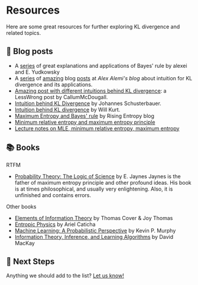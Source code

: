 # Resources <a id="resources"></a>

Here are some great resources for further exploring KL divergence and related topics. 

## 📝 Blog posts <a id="introductory-resources"></a>
- A [series](https://www.lesswrong.com/w/bayes-rule) of great explanations and applications of Bayes' rule by alexei and E. Yudkowsky
- A [series](https://blog.alexalemi.com/kl.html) of [amazing](https://blog.alexalemi.com/kl-is-all-you-need.html) blog [posts](https://blog.alexalemi.com/diffusion.html) at _Alex Alemi's blog_ about intuition for KL divergence and its applications. 
- [Amazing post with different intuitions behind KL divergence](https://www.lesswrong.com/posts/no5jDTut5Byjqb4j5/six-and-a-half-intuitions-for-kl-divergence): a LessWrong post by CallumMcDougall. 
- [Intuition behind KL Divergence](https://johfischer.com/2021/12/31/intuitive-explanation-of-the-kullback-leibler-divergence/) by Johannes Schusterbauer. 
- [Intuition behind KL divergence](https://www.countbayesie.com/blog/2017/5/9/kullback-leibler-divergence-explained) by Will Kurt. 
- [Maximum Entropy and Bayes' rule](https://risingentropy.com/maximum-entropy-and-bayes/) by Rising Entropy blog
- [Minimum relative entropy and maximum entropy principle](https://caseychu.io/posts/maximum-entropy-kl-divergence-and-bayesian-inference/#:~:text=,one%20with%20the%20maximum%20entropy)
- [Lecture notes on MLE, minimum relative entropy, maximum entropy](https://sites.stat.washington.edu/mmp/courses/stat538/winter12/Handouts/l8-maxent.pdf#:~:text=q0,x)

## 📚 Books <a id="intermediate-resources"></a>
RTFM
- [Probability Theory: The Logic of Science](https://bayes.wustl.edu/etj/prob/book.pdf) by E. Jaynes <Footnote>Jaynes is the father of maximum entropy principle and other profound ideas. His book is at times philosophical, and usually very enlightening. Also, it is unfinished and contains errors.</Footnote>

Other books
- [Elements of Information Theory](https://www.wiley.com/en-us/Elements+of+Information+Theory%2C+2nd+Edition-p-9780471241959) by Thomas Cover & Joy Thomas
- [Entropic Physics](https://drive.google.com/file/d/1faiZCbg_HnmKayI7hBFWfhNSuZZU451Y/view) by Ariel Caticha 
- [Machine Learning: A Probabilistic Perspective](https://probml.github.io/pml-book/book0.html) by Kevin P. Murphy
- [Information Theory, Inference, and Learning Algorithms](https://www.inference.org.uk/itprnn/book.html) by David MacKay


## 🚀 Next Steps <a id="next-steps"></a>

Anything we should add to the list? <a href="about#feedback">Let us know!</a> 